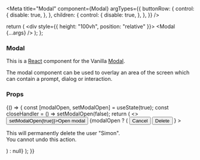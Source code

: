 

<Meta
  title="Modal"
  component={Modal}
  argTypes={{
    buttonRow: {
      control: {
        disable: true,
      },
    },
    children: {
      control: {
        disable: true,
      },
    },
  }}
/>

  return (
    <div style={{ height: "100vh", position: "relative" }}>
      <Modal {...args} />
    </div>
  );
};

### Modal

This is a [React](https://reactjs.org/) component for the Vanilla [Modal](https://docs.vanillaframework.io/patterns/modal/).

The modal component can be used to overlay an area of the screen which can contain a prompt, dialog or interaction.

### Props

<ArgsTable of={Modal} />

<Canvas>
  <Story name="Default">
    {() => {
      const [modalOpen, setModalOpen] = useState(true);
      const closeHandler = () => setModalOpen(false);
      return (
        <>
          <button onClick={() => setModalOpen(true)}>Open modal</button>
          {modalOpen ? (
            <Modal
              close={closeHandler}
              title="Confirm delete"
              buttonRow={
                <>
                  <button
                    className="u-no-margin--bottom"
                    onClick={closeHandler}
                  >
                    Cancel
                  </button>
                  <button className="p-button--negative u-no-margin--bottom">
                    Delete
                  </button>
                </>
              }
            >
              <p>
                This will permanently delete the user "Simon".<br/>
                You cannot undo this action.
              </p>
            </Modal>
          ) : null}
        </>
      );
    }}
  </Story>
</Canvas>
